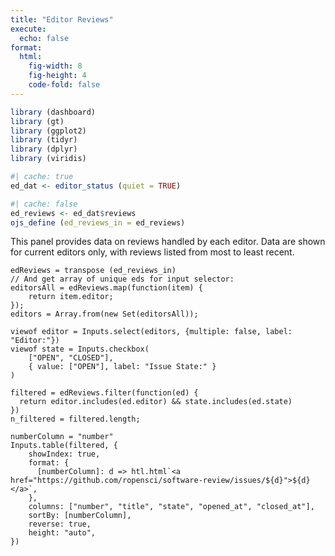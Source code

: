 ```yaml
---
title: "Editor Reviews"
execute:
  echo: false
format: 
  html:
    fig-width: 8
    fig-height: 4
    code-fold: false
---
```


```r
library (dashboard)
library (gt)
library (ggplot2)
library (tidyr)
library (dplyr)
library (viridis)
```

```r
#| cache: true
ed_dat <- editor_status (quiet = TRUE)
```
```r
#| cache: false
ed_reviews <- ed_dat$reviews
ojs_define (ed_reviews_in = ed_reviews)
```

This panel provides data on reviews handled by each editor. Data are shown for
current editors only, with reviews listed from most to least recent.

```ojs
edReviews = transpose (ed_reviews_in)
// And get array of unique eds for input selector:
editorsAll = edReviews.map(function(item) {
    return item.editor;
});
editors = Array.from(new Set(editorsAll));
```

```ojs
viewof editor = Inputs.select(editors, {multiple: false, label: "Editor:"})
viewof state = Inputs.checkbox(
    ["OPEN", "CLOSED"],
    { value: ["OPEN"], label: "Issue State:" }
)
```

```ojs
filtered = edReviews.filter(function(ed) {
  return editor.includes(ed.editor) && state.includes(ed.state)
})
n_filtered = filtered.length;
```

```ojs
numberColumn = "number"
Inputs.table(filtered, {
    showIndex: true,
    format: {
      [numberColumn]: d => htl.html`<a href="https://github.com/ropensci/software-review/issues/${d}">${d}</a>`,
    },
    columns: ["number", "title", "state", "opened_at", "closed_at"],
    sortBy: [numberColumn],
    reverse: true,
    height: "auto",
})
```

